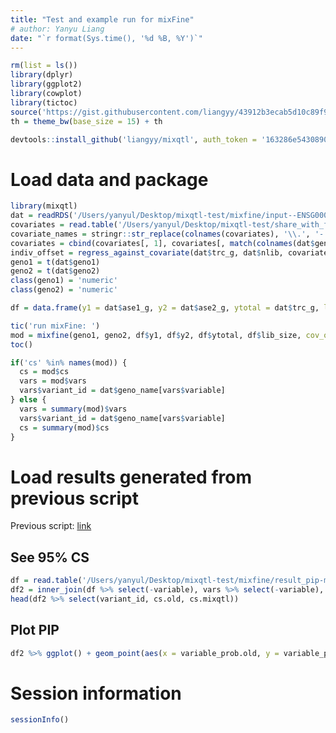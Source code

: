 ```yaml
---
title: "Test and example run for mixFine"
# author: Yanyu Liang
date: "`r format(Sys.time(), '%d %B, %Y')`"
---
```


```r
rm(list = ls())
library(dplyr)
library(ggplot2)
library(cowplot)
library(tictoc)
source('https://gist.githubusercontent.com/liangyy/43912b3ecab5d10c89f9d4b2669871c9/raw/8151c6fe70e3d4ee43d9ce340ecc0eb65172e616/my_ggplot_theme.R')
th = theme_bw(base_size = 15) + th 
```

```r
devtools::install_github('liangyy/mixqtl', auth_token = '163286e54308901bcc73ac6cce9c03d3a8055e7c')
```

# Load data and package

```r
library(mixqtl)
dat = readRDS('/Users/yanyul/Desktop/mixqtl-test/mixfine/input--ENSG00000277734.rds')
covariates = read.table('/Users/yanyul/Desktop/mixqtl-test/share_with_francois/covariate-combined.txt', header = T, stringsAsFactors = F)
covariate_names = stringr::str_replace(colnames(covariates), '\\.', '-')
covariates = cbind(covariates[, 1], covariates[, match(colnames(dat$geno1), as.character(covariate_names))])
indiv_offset = regress_against_covariate(dat$trc_g, dat$nlib, covariates)
geno1 = t(dat$geno1)
geno2 = t(dat$geno2)
class(geno1) = 'numeric'
class(geno2) = 'numeric'

df = data.frame(y1 = dat$ase1_g, y2 = dat$ase2_g, ytotal = dat$trc_g, lib_size = dat$nlib)

tic('run mixFine: ')
mod = mixfine(geno1, geno2, df$y1, df$y2, df$ytotal, df$lib_size, cov_offset = indiv_offset, trc_cutoff = 100, asc_cutoff = 50, weight_cap = 10, asc_cap = 1000)
toc()

if('cs' %in% names(mod)) {
  cs = mod$cs
  vars = mod$vars
  vars$variant_id = dat$geno_name[vars$variable]
} else {
  vars = summary(mod)$vars
  vars$variant_id = dat$geno_name[vars$variable]
  cs = summary(mod)$cs
}
```

# Load results generated from previous script

Previous script: [link](https://github.com/liangyy/project-ase/blob/master/test_scripts/gtex-v8-pipeline/scripts/run_mixfine.R)

## See 95% CS

```r
df = read.table('/Users/yanyul/Desktop/mixqtl-test/mixfine/result_pip-mixfine.ENSG00000277734.txt.gz', header = T, stringsAsFactors = F)
df2 = inner_join(df %>% select(-variable), vars %>% select(-variable), by = c('variant_id'), suffix = c('.old', '.mixqtl'))
head(df2 %>% select(variant_id, cs.old, cs.mixqtl))
```

## Plot PIP

```r
df2 %>% ggplot() + geom_point(aes(x = variable_prob.old, y = variable_prob.mixqtl), alpha = .1) + scale_x_log10() + scale_y_log10() + coord_equal() + th
```


# Session information

```r
sessionInfo()
```

